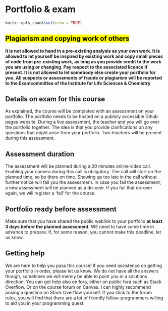 # Portfolio & exam {#portfolioexam}

```r
knitr::opts_chunk$set(echo = TRUE)
```

## <mark>Plagiarism and copying work of others</mark>
**It is not allowed to hand in a pre-existing analysis as your own work. It is allowed to let yourself be inspired by existing work and copy small pieces of code from pre-existing work, as long as you provide credit to the work you are using or changing. Pay respect to the associated licence if present. It is not allowed to let somebody else create your portfolio for you. All suspects or assessments of fraude or plagiarism will be reported to the Examcommittee of the Institute for Life Sciences & Chemistry**

## Details on exam for this course
As explained, the course will be completed with an assessment on your portfolio. 
The portfolio needs to be hosted on a publicly accessible Gihub pages website. During a live assessment, the teacher and you will go over the portfolio together. The idea is that you provide clarifications on any questions that might arise 
from your portfolio. Two teachers will be present during this assessment.

## Assessment duration
The assessment will be planned during a 20 minutes online video call. Enabling 
your camera during this call is obligatory. The call will start on the planned 
time, so be there on time. Showing up too late in the call without further notice will fail you the assessment. In case you fail the assessment, a new assessment 
will be planned as a do-over. If you fail that do-over again, we will register a 'fail' for the course.

## Portfolio ready before assessment
Make sure that you have shared the public weblink to your portfolio **at least 3 days before the planned assessment**. WE need to have some time in advance to prepare. If, for some reason, you cannot make this deadline, let us know.

## Getting help
We are here to help you pass this course! If you need assistence on getting your portfolio in order, please let us know. We do not have all the answers though, sometimes we will merely be able to point you in a solutions direction. You can 
get help also on fora, either on public fora such as Stack Overflow. Or on the course forum on Canvas. I can highly recommend posing a question on Stack Overflow yourself. If you stick to the forum rules, you will find that there are a lot of friendly fellow-programmers willing to aid you in your programming quest. 



